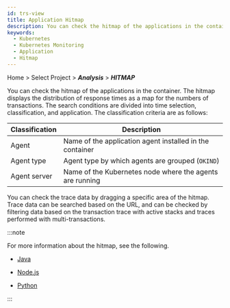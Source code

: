 ```yaml
---
id: trs-view
title: Application Hitmap
description: You can check the hitmap of the applications in the container.
keywords:
  - Kubernetes
  - Kubernetes Monitoring
  - Application
  - Hitmap
---
```


Home > Select Project > **_Analysis_** > **_HITMAP_**

You can check the hitmap of the applications in the container. The hitmap displays the distribution of response times as a map for the numbers of transactions. The search conditions are divided into time selection, classification, and application. The classification criteria are as follows:

| Classification          | Description                                                                 |
| ----------------------- | --------------------------------------------------------------------------- |
| Agent                   | Name of the application agent installed in the container                    |
| Agent type              | Agent type by which agents are grouped (`OKIND`)         |
| Agent server            | Name of the Kubernetes node where the agents are running                    |

<ImgLang img='whatap_kubernetes_application_hitmap_transaction.png' desc='HITMAP Transaction' />

You can check the trace data by dragging a specific area of the hitmap. Trace data can be searched based on the URL, and can be checked by filtering data based on the transaction trace with active stacks and traces performed with multi-transactions.

:::note

For more information about the hitmap, see the following.

- [Java](../java/trs-view)

- [Node.js](../nodejs/trs-view)

- [Python](../python/trs-view)

:::
